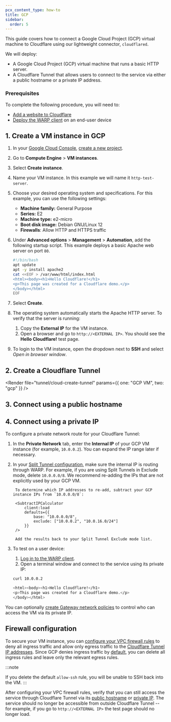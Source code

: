 ```yaml
---
pcx_content_type: how-to
title: GCP
sidebar:
  order: 5
---
```



This guide covers how to connect a Google Cloud Project (GCP) virtual machine to Cloudflare using our lightweight connector, `cloudflared`.

We will deploy:

- A Google Cloud Project (GCP) virtual machine that runs a basic HTTP server.
- A Cloudflare Tunnel that allows users to connect to the service via either a public hostname or a private IP address.

### Prerequisites

To complete the following procedure, you will need to:

- [Add a website to Cloudflare](/fundamentals/setup/manage-domains/add-site/)
- [Deploy the WARP client](/cloudflare-one/connections/connect-devices/warp/deployment/manual-deployment/) on an end-user device

## 1. Create a VM instance in GCP

1. In your [Google Cloud Console](https://console.cloud.google.com/), [create a new project](https://developers.google.com/workspace/guides/create-project).

2. Go to **Compute Engine** > **VM instances**.

3. Select **Create instance**.

4. Name your VM instance. In this example we will name it `http-test-server`.

5. Choose your desired operating system and specifications. For this example, you can use the following settings:

   - **Machine family:** General Purpose
   - **Series:** E2
   - **Machine type:** e2-micro
   - **Boot disk image:** Debian GNU/Linux 12
   - **Firewalls**: Allow HTTP and HTTPS traffic

6. Under **Advanced options** > **Management** > **Automation**, add the following startup script. This example deploys a basic Apache web server on port `80`.

   ```bash
   #!/bin/bash
   apt update
   apt -y install apache2
   cat <<EOF > /var/www/html/index.html
   <html><body><h1>Hello Cloudflare!</h1>
   <p>This page was created for a Cloudflare demo.</p>
   </body></html>
   EOF
   ```

7. Select **Create**.

8. The operating system automatically starts the Apache HTTP server. To verify that the server is running:

   1. Copy the **External IP** for the VM instance.
   2. Open a browser and go to `http://<EXTERNAL IP>`. You should see the **Hello Cloudflare!** test page.

9. To login to the VM instance, open the dropdown next to **SSH** and select _Open in browser window_.

## 2. Create a Cloudflare Tunnel

<Render
	file="tunnel/cloud-create-tunnel"
	params={{ one: "GCP VM", two: "gcp" }}
/>

## 3. Connect using a public hostname

<Render file="tunnel/cloud-public-hostname" />

## 4. Connect using a private IP

To configure a private network route for your Cloudflare Tunnel:

1. In the **Private Network** tab, enter the **Internal IP** of your GCP VM instance (for example, `10.0.0.2`). You can expand the IP range later if necessary.
2. In your [Split Tunnel configuration](/cloudflare-one/connections/connect-devices/warp/configure-warp/route-traffic/split-tunnels/#add-a-route), make sure the internal IP is routing through WARP. For example, if you are using Split Tunnels in Exclude mode, delete `10.0.0.0/8`. We recommend re-adding the IPs that are not explicitly used by your GCP VM.

		To determine which IP addresses to re-add, subtract your GCP instance IPs from `10.0.0.0/8`:

		<SubtractIPCalculator
			client:load
			defaults={{
				base: "10.0.0.0/8",
				exclude: ["10.0.0.2", "10.0.16.0/24"]
			}}
		/>

		Add the results back to your Split Tunnel Exclude mode list.
3. To test on a user device:

   1. [Log in to the WARP client](/cloudflare-one/connections/connect-devices/warp/deployment/manual-deployment/).
   2. Open a terminal window and connect to the service using its private IP:

   ```sh
   curl 10.0.0.2
   ```

   ```sh output
   <html><body><h1>Hello Cloudflare!</h1>
   <p>This page was created for a Cloudflare demo.</p>
   </body></html>
   ```

You can optionally [create Gateway network policies](/cloudflare-one/connections/connect-networks/private-net/cloudflared/#4-recommended-filter-network-traffic-with-gateway) to control who can access the VM via its private IP.

## Firewall configuration

To secure your VM instance, you can [configure your VPC firewall rules](https://cloud.google.com/firewall/docs/using-firewalls) to deny all ingress traffic and allow only egress traffic to the [Cloudflare Tunnel IP addresses](/cloudflare-one/connections/connect-networks/configure-tunnels/tunnel-with-firewall/#required-for-tunnel-operation). Since GCP denies ingress traffic by [default](https://cloud.google.com/firewall/docs/firewalls#default_firewall_rules), you can delete all ingress rules and leave only the relevant egress rules.

:::note

If you delete the default `allow-ssh` rule, you will be unable to SSH back into the VM.
:::

After configuring your VPC firewall rules, verify that you can still access the service through Cloudflare Tunnel via its [public hostname](#3-connect-using-a-public-hostname) or [private IP](#4-connect-using-a-private-ip). The service should no longer be accessible from outside Cloudflare Tunnel -- for example, if you go to `http://<EXTERNAL IP>` the test page should no longer load.
